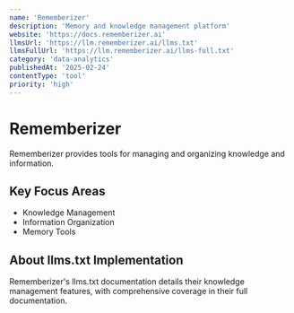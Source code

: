 ```yaml
---
name: 'Rememberizer'
description: 'Memory and knowledge management platform'
website: 'https://docs.rememberizer.ai'
llmsUrl: 'https://llm.rememberizer.ai/llms.txt'
llmsFullUrl: 'https://llm.rememberizer.ai/llms-full.txt'
category: 'data-analytics'
publishedAt: '2025-02-24'
contentType: 'tool'
priority: 'high'
---
```


# Rememberizer

Rememberizer provides tools for managing and organizing knowledge and information.

## Key Focus Areas

- Knowledge Management
- Information Organization
- Memory Tools

## About llms.txt Implementation

Rememberizer's llms.txt documentation details their knowledge management features, with comprehensive coverage in their full documentation.
